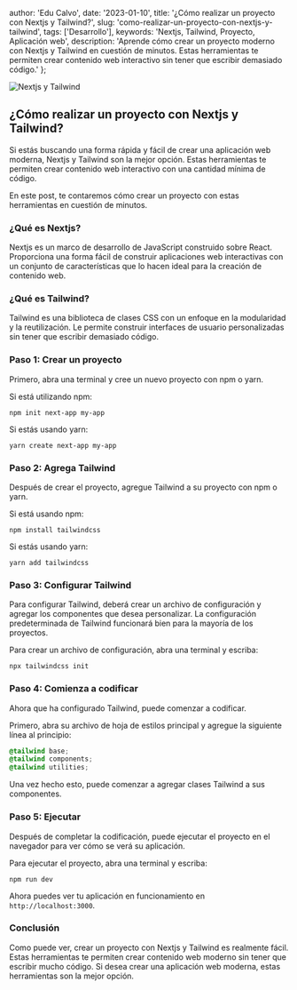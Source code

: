
  author: 'Edu Calvo',
  date: '2023-01-10',
  title: '¿Cómo realizar un proyecto con Nextjs y Tailwind?',
  slug: 'como-realizar-un-proyecto-con-nextjs-y-tailwind',
  tags: ['Desarrollo'],
  keywords: 'Nextjs, Tailwind, Proyecto, Aplicación web',
  description:
    'Aprende cómo crear un proyecto moderno con Nextjs y Tailwind en cuestión de minutos. Estas herramientas te permiten crear contenido web interactivo sin tener que escribir demasiado código.'
};


<Image
  className="w-full rounded-md"
  src={coverImg}
  alt="Nextjs y Tailwind"
  priority
/>

## ¿Cómo realizar un proyecto con Nextjs y Tailwind?

Si estás buscando una forma rápida y fácil de crear una aplicación web moderna, <Link href="https://nextjs.org/" target="_blank" rel="noopener noreferrer">Nextjs</Link> y <Link href="https://tailwindcss.com/" target="_blank" rel="noopener noreferrer">Tailwind</Link> son la mejor opción. Estas herramientas te permiten crear contenido web interactivo con una cantidad mínima de código.

En este post, te contaremos cómo crear un proyecto con estas herramientas en cuestión de minutos.

### ¿Qué es Nextjs?

Nextjs es un marco de desarrollo de JavaScript construido sobre React. Proporciona una forma fácil de construir aplicaciones web interactivas con un conjunto de características que lo hacen ideal para la creación de contenido web.

### ¿Qué es Tailwind?

Tailwind es una biblioteca de clases CSS con un enfoque en la modularidad y la reutilización. Le permite construir interfaces de usuario personalizadas sin tener que escribir demasiado código.

### Paso 1: Crear un proyecto

Primero, abra una terminal y cree un nuevo proyecto con npm o yarn.

Si está utilizando npm:

```shell
npm init next-app my-app
```

Si estás usando yarn:

```shell
yarn create next-app my-app
```

### Paso 2: Agrega Tailwind

Después de crear el proyecto, agregue Tailwind a su proyecto con npm o yarn.

Si está usando npm:

```shell
npm install tailwindcss
```

Si estás usando yarn:

```shell
yarn add tailwindcss
```

### Paso 3: Configurar Tailwind

Para configurar Tailwind, deberá crear un archivo de configuración y agregar los componentes que desea personalizar. La configuración predeterminada de Tailwind funcionará bien para la mayoría de los proyectos.

Para crear un archivo de configuración, abra una terminal y escriba:

```shell
npx tailwindcss init
```

### Paso 4: Comienza a codificar

Ahora que ha configurado Tailwind, puede comenzar a codificar.

Primero, abra su archivo de hoja de estilos principal y agregue la siguiente línea al principio:

```css
@tailwind base;
@tailwind components;
@tailwind utilities;
```

Una vez hecho esto, puede comenzar a agregar clases Tailwind a sus componentes.

### Paso 5: Ejecutar

Después de completar la codificación, puede ejecutar el proyecto en el navegador para ver cómo se verá su aplicación.

Para ejecutar el proyecto, abra una terminal y escriba:

```shell
npm run dev
```

Ahora puedes ver tu aplicación en funcionamiento en `http://localhost:3000`.

### Conclusión

Como puede ver, crear un proyecto con Nextjs y Tailwind es realmente fácil. Estas herramientas te permiten crear contenido web moderno sin tener que escribir mucho código. Si desea crear una aplicación web moderna, estas herramientas son la mejor opción.
